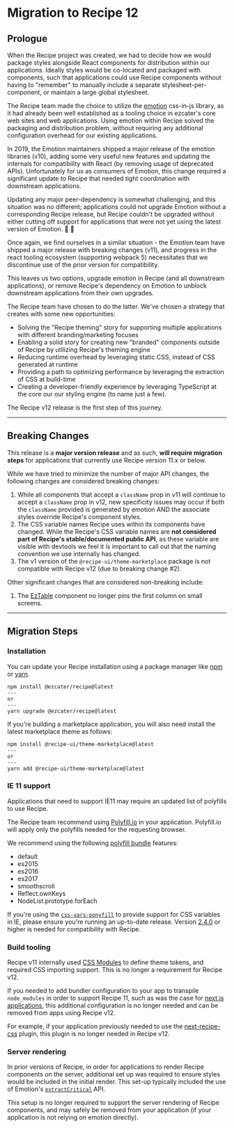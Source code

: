 
<Meta title="Guides/Migration/v12" />
<TableOfContents />

# Migration to Recipe 12

## Prologue

When the Recipe project was created, we had to decide how we would package styles alongside React components for distribution within our applications. Ideally styles would be co-located and packaged with components, such that applications could use Recipe components without having to "remember" to manually include a separate stylesheet-per-component, or maintain a large global stylesheet.

The Recipe team made the choice to utilize the [emotion](https://emotion.sh/docs/introduction) css-in-js library, as it had already been well established as a tooling choice in ezcater's core web sites and web applications. Using emotion within Recipe solved the packaging and distribution problem, without requiring any additional configuration overhead for our existing applications.

In 2019, the Emotion maintainers shipped a major release of the emotion libraries (v10), adding some very useful new features and updating the internals for compatibility with React (by removing usage of deprecated APIs). Unfortunately for us as consumers of Emotion, this change required a significant update to Recipe that needed tight coordination with downstream applications.

Updating any major peer-dependency is somewhat challenging, and this situation was no different; applications could not upgrade Emotion without a corresponding Recipe release, but Recipe couldn't be upgraded without either cutting off support for applications that were not yet using the latest version of Emotion. 🐔 🥚

Once again, we find ourselves in a similar situation - the Emotion team have shipped a major release with breaking changes (v11), and progress in the react tooling ecosystem (supporting webpack 5) necessitates that we discontinue use of the prior version for compatibility.

This leaves us two options, upgrade emotion in Recipe (and all downstream applications), or remove Recipe's dependency on Emotion to unblock downstream applications from their own upgrades.

The Recipe team have chosen to do the latter. We've chosen a strategy that creates with some new opportunities:

- Solving the "Recipe theming" story for supporting multiple applications with different branding/marketing focuses
- Enabling a solid story for creating new "branded" components outside of Recipe by utilizing Recipe's theming engine
- Reducing runtime overhead by leveraging static CSS, instead of CSS generated at runtime
- Providing a path to optimizing performance by leveraging the extraction of CSS at build-time
- Creating a developer-friendly experience by leveraging TypeScript at the core our our styling engine (to name just a few).

The Recipe v12 release is the first step of this journey.

---

## Breaking Changes

This release is a **major version release** and as such, **will require migration steps** for applications that currently use Recipe version 11.x or below.

While we have tried to minimize the number of major API changes, the following changes are considered breaking changes:

1.  While all components that accept a `className` prop in v11 will continue to accept a `className` prop in v12, new specificity issues may occur if both the `className` provided is generated by emotion AND the associate styles override Recipe's component styles.
2.  The CSS variable names Recipe uses within its components have changed. While the Recipe's CSS variable names are **not considered part of Recipe's stable/documented public API**, as these variable are visible with devtools we feel it is important to call out that the naming convention we use internally has changed.
3.  The v1 version of the `@recipe-ui/theme-marketplace` package is not compatible with Recipe v12 (due to breaking change #2).

Other significant changes that are considered non-breaking include:

1. The [EzTable](?path=/docs/data-display-eztable--docs#eztable) component no longer pins the first column on small screens.

---

## Migration Steps

### Installation

You can update your Recipe installation using a package manager like [npm](https://docs.npmjs.com/cli/v6/commands/npm) or [yarn](https://classic.yarnpkg.com/lang/en/).

```term
npm install @ezcater/recipe@latest
---
or
---
yarn upgrade @ezcater/recipe@latest
```

If you're building a marketplace application, you will also need install the latest marketplace theme as follows:

```term
npm install @recipe-ui/theme-marketplace@latest
---
or
---
yarn add @recipe-ui/theme-marketplace@latest
```

### IE 11 support

Applications that need to support IE11 may require an updated list of polyfills to use Recipe.

The Recipe team recommend using [Polyfill.io](https://polyfill.io/) in your application. Polyfill.io will apply only the polyfills needed for the requesting browser.

We recommend using the following [polyfill bundle](https://polyfill.io/v3/url-builder/) features:

- default
- es2015
- es2016
- es2017
- smoothscroll
- Reflect.ownKeys
- NodeList.prototype.forEach

If you're using the [`css-vars-ponyfill`](https://github.com/jhildenbiddle/css-vars-ponyfill) to provide support for CSS variables in IE, please ensure you're running an up-to-date release. Version [2.4.0](https://github.com/jhildenbiddle/css-vars-ponyfill/blob/master/CHANGELOG.md#240) or higher is needed for compatibility with Recipe.

### Build tooling

Recipe v11 internally used [CSS Modules](https://github.com/css-modules/css-modules) to define theme tokens, and required CSS importing support. This is no longer a requirement for Recipe v12.

If you needed to add bundler configuration to your app to transpile `node_modules` in order to support Recipe 11, such as was the case for [next.js applications](?path=/docs/guides-migration-v11--docs#nextjs), this additional configuration is no longer needed and can be removed from apps using Recipe v12.

For example, if your application previously needed to use the [next-recipe-css](https://github.com/ezcater/recipe/tree/d71b0e18c949b2e5abf4c3a7158428d508b874bb/packages/next-recipe-css) plugin, this plugin is no longer needed in Recipe v12.

### Server rendering

In prior versions of Recipe, in order for applications to render Recipe components on the server, additional set up was required to ensure styles would be included in the initial render. This set-up typically included the use of Emotion's [`extractCritical`](https://emotion.sh/docs/ssr#extractcritical) API.

This setup is no longer required to support the server rendering of Recipe components, and may safely be removed from your application (if your application is not relying on emotion directly).
